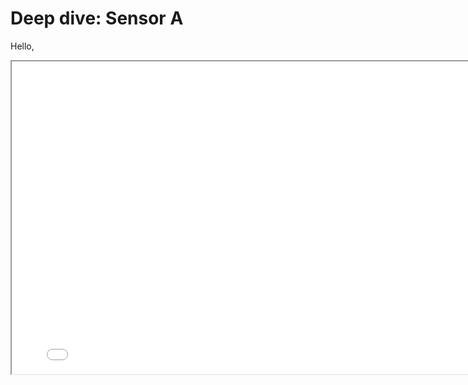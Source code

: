 # Deep dive: Sensor A

Hello,

```{=html}
<iframe class="slide-deck" height=500 width=800 src="slides/prez_wk2.html"> 

</iframe>
```
